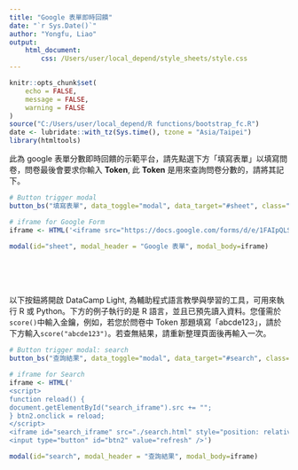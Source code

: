 ```yaml
---
title: "Google 表單即時回饋"
date: "`r Sys.Date()`"
author: "Yongfu, Liao"
output: 
    html_document:
        css: /Users/user/local_depend/style_sheets/style.css
---
```


```r
knitr::opts_chunk$set(
	echo = FALSE,
	message = FALSE,
	warning = FALSE
)
source("C:/Users/user/local_depend/R functions/bootstrap_fc.R")
date <- lubridate::with_tz(Sys.time(), tzone = "Asia/Taipei")
library(htmltools)
```


此為 google 表單分數即時回饋的示範平台，請先點選下方「填寫表單」以填寫問卷，問卷最後會要求你輸入 **Token**, 此 **Token** 是用來查詢問卷分數的，請將其記下。


```r
# Button trigger modal
button_bs("填寫表單", data_toggle="modal", data_target="#sheet", class="success pull-left")
```

```r
# iframe for Google Form
iframe <- HTML('<iframe src="https://docs.google.com/forms/d/e/1FAIpQLSeE-ke7yhlU3XRDIhw7vRL-mnYLi-jTOYF8Pz4ZLINjV53z2A/viewform?embedded=true" style="position: relative; height: 360px; width: 100%;" frameborder="0" marginheight="0" marginwidth="0">載入中…</iframe>')

modal(id="sheet", modal_header = "Google 表單", modal_body=iframe)
```


<br><br><br>

以下按鈕將開啟 DataCamp Light, 為輔助程式語言教學與學習的工具，可用來執行 R 或 Python。下方的例子執行的是 R 語言，並且已預先讀入資料。您僅需於`score()`中輸入金鑰，例如，若您於問卷中 Token 那題填寫「abcde123」，請於下方輸入`score("abcde123")`。若查無結果，請重新整理頁面後再輸入一次。

```r
# Button trigger modal: search
button_bs("查詢結果", data_toggle="modal", data_target="#search", class="primary pull-left")
```

```r
# iframe for Search
iframe <- HTML('
<script>
function reload() {
document.getElementById("search_iframe").src += "";
} btn2.onclick = reload;
</script>
<iframe id="search_iframe" src="./search.html" style="position: relative; height: 360px; width: 100%;" frameborder="0" marginheight="0" marginwidth="0">載入中…</iframe>
<input type="button" id="btn2" value="refresh" />')

modal(id="search", modal_header = "查詢結果", modal_body=iframe)
```


